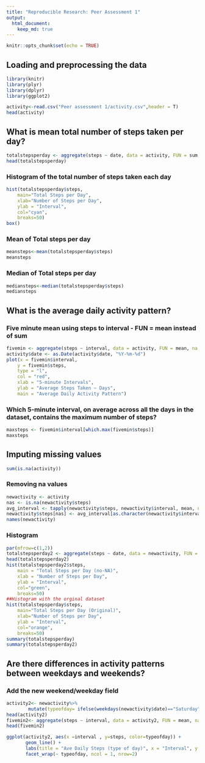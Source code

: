 ---
title: "Reproducible Research: Peer Assessment 1"
output: 
  html_document:
    keep_md: true
---
```{r include=TRUE}
knitr::opts_chunk$set(echo = TRUE)

```



## Loading and preprocessing the data
```{r}
library(knitr)
library(plyr)
library(dplyr)
library(ggplot2)

activity<-read.csv("Peer assessment 1/activity.csv",header = T)
head(activity)
```



## What is mean total number of steps taken per day?
```{r}
totalstepsperday <- aggregate(steps ~ date, data = activity, FUN = sum, na.rm = TRUE)
head(totalstepsperday)
```
### Histogram of the total number of steps taken each day
```{r}
hist(totalstepsperday$steps, 
    main="Total Steps per Day", 
    xlab="Number of Steps per Day", 
    ylab = "Interval",
    col="cyan",
    breaks=50)
box()
```

### Mean of Total steps per day

```{r}
meansteps<-mean(totalstepsperday$steps)
meansteps
```
### Median of Total steps per day
```{r}
mediansteps<-median(totalstepsperday$steps)
mediansteps
```


## What is the average daily activity pattern?
### Five minute mean using steps to interval - FUN = mean instead of sum
```{r}
fivemin <- aggregate(steps ~ interval, data = activity, FUN = mean, na.rm = TRUE)
activity$date <- as.Date(activity$date, "%Y-%m-%d")
plot(x = fivemin$interval, 
    y = fivemin$steps, 
    type = "l", 
    col = "red",
    xlab = "5-minute Intervals",
    ylab = "Average Steps Taken ~ Days",
    main = "Average Daily Activity Pattern")
```

### Which 5-minute interval, on average across all the days in the dataset, contains the maximum number of steps?

```{r}
maxsteps <- fivemin$interval[which.max(fivemin$steps)]
maxsteps

```




## Imputing missing values
```{r}
sum(is.na(activity)) 
```
### Removing na values 
```{r}
newactivity <- activity
nas <- is.na(newactivity$steps)
avg_interval <- tapply(newactivity$steps, newactivity$interval, mean, na.rm=TRUE, simplify = TRUE)
newactivity$steps[nas] <- avg_interval[as.character(newactivity$interval[nas])]
names(newactivity)
```
### Histogram

```{r}
par(mfrow=c(1,2))
totalstepsperday2 <- aggregate(steps ~ date, data = newactivity, FUN = sum, na.rm = TRUE)
head(totalstepsperday2)
hist(totalstepsperday2$steps, 
    main = "Total Steps per Day (no-NA)", 
    xlab = "Number of Steps per Day", 
    ylab = "Interval",
    col="green",
    breaks=50)
##Histogram with the orginal dataset
hist(totalstepsperday$steps, 
    main="Total Steps per Day (Original)", 
    xlab="Number of Steps per Day", 
    ylab = "Interval",
    col="orange",
    breaks=50)
summary(totalstepsperday)
summary(totalstepsperday2)

```
## Are there differences in activity patterns between weekdays and weekends?

### Add the new weekend/weekday field

```{r}
activity2<- newactivity%>%
        mutate(typeofday= ifelse(weekdays(newactivity$date)=="Saturday" | weekdays(newactivity$date)=="Sunday", "Weekend", "Weekday"))
head(activity2)
fivemin2<- aggregate(steps ~ interval, data = activity2, FUN = mean, na.rm = TRUE)
head(fivemin2)

ggplot(activity2, aes(x =interval , y=steps, color=typeofday)) +
       geom_line() +
       labs(title = "Ave Daily Steps (type of day)", x = "Interval", y = "Total Number of Steps") +
       facet_wrap(~ typeofday, ncol = 1, nrow=2)
```

